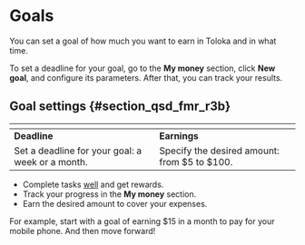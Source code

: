 
# Goals

You can set a goal of how much you want to earn in Toloka and in what time.

To set a deadline for your goal, go to the **My money** section, click **New goal**, and configure its parameters. After that, you can track your results.

## Goal settings {#section_qsd_fmr_r3b}

| <img src="https://tlk-infra-front.azureedge.net/portal-static/uploaded/images/1676733316844/1676733316844_original_svg.svg" alt="" /> | <img src="https://tlk-infra-front.azureedge.net/portal-static/uploaded/images/1676733316435/1676733316435_original_svg.sv" alt="" /> |
|----------------------------------------------------------|-------------------------------------|
| **Deadline** | **Earnings** |
| Set a deadline for your goal: a week or a month. | Specify the desired amount: from $5 to $100. |

- Complete tasks [well](/docs-new/tolokers/tasks) and get rewards.
- Track your progress in the **My money** section.
- Earn the desired amount to cover your expenses.

For example, start with a goal of earning $15 in a month to pay for your mobile phone. And then move forward!

<SupportButton/>
